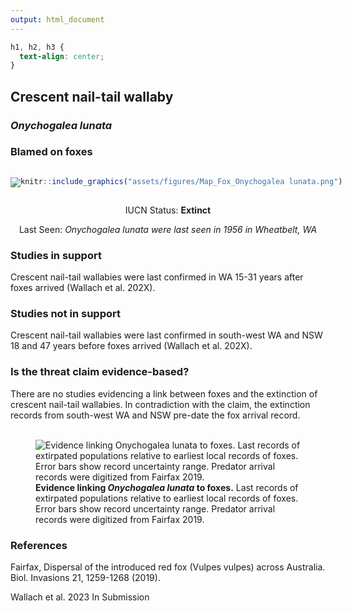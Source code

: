 ```yaml
---
output: html_document
---
```

```css
h1, h2, h3 {
  text-align: center;
}
```

## **Crescent nail-tail wallaby**
### *Onychogalea lunata*
### Blamed on foxes

:::: {style="display: flex;"}

::: {}

[![](assets/photos/Onychogalea lunata.png)](https://www.inaturalist.org/photos/136739?size=original)

:::

::: {}

:::

::: {}
  ```r
  knitr::include_graphics("assets/figures/Map_Fox_Onychogalea lunata.png")
  ```
:::

::::

<center>
IUCN Status: **Extinct**

Last Seen: *Onychogalea lunata were last seen in 1956 in Wheatbelt, WA*

</center>


### Studies in support

Crescent nail-tail wallabies were last confirmed in WA 15-31 years after foxes arrived (Wallach et al. 202X).

### Studies not in support

Crescent nail-tail wallabies were last confirmed in south-west WA and NSW 18 and 47 years before foxes arrived (Wallach et al. 202X).

### Is the threat claim evidence-based?

There are no studies evidencing a link between foxes and the extinction of crescent nail-tail wallabies. In contradiction with the claim, the extinction records from south-west WA and NSW pre-date the fox arrival record.
<br>
<br>

![**Evidence linking *Onychogalea lunata* to foxes.** Last records of extirpated populations relative to earliest local records of foxes. Error bars show record uncertainty range. Predator arrival records were digitized from Fairfax 2019.](assets/figures/Main_Evidence_Fox_Onychogalea lunata.png)

### References

Fairfax, Dispersal of the introduced red fox (Vulpes vulpes) across Australia. Biol. Invasions 21, 1259-1268 (2019).

Wallach et al. 2023 In Submission


